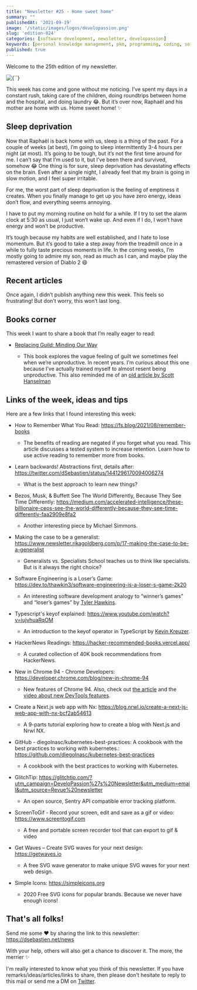 ```yaml
---
title: "Newsletter #25 - Home sweet home"
summary: ""
publishedAt: '2021-09-19'
image: '/static/images/logos/developassion.png'
slug: 'edition-024'
categories: [software development, newsletter, developassion]
keywords: [personal knowledge management, pkm, programming, coding, software development]
published: true
---
```


Welcome to the 25th edition of my newsletter.

<BlogPostCenteredContent>
  <Image
    alt={``}
    src={`/static/images/logos/developassion.png`}
    width={480}
    height={270}
    priority
  />
</BlogPostCenteredContent>

This week has come and gone without me noticing. I’ve spent my days in a constant rush, taking care of the children, doing roundtrips between home and the hospital, and doing laundry 😂. But it’s over now, Raphaël and his mother are home with us. Home sweet home! ✨

## Sleep deprivation

Now that Raphaël is back home with us, sleep is a thing of the past. For a couple of weeks (at best), I’m going to sleep intermittently 3-4 hours per night (at most). It’s going to be tough, but it’s not the first time around for me. I can’t say that I’m used to it, but I’ve been there and survived, somehow 😂
One thing is for sure, sleep deprivation has devastating effects on the brain. Even after a single night, I already feel that my brain is going in slow motion, and I feel super irritable.

For me, the worst part of sleep deprivation is the feeling of emptiness it creates. When you finally manage to get up you have zero energy, ideas don’t flow, and everything seems annoying.

I have to put my morning routine on hold for a while. If I try to set the alarm clock at 5:30 as usual, I just won’t wake up. And even if I do, I won’t have energy and won’t be productive.

It’s tough because my habits are well established, and I hate to lose momentum. But it’s good to take a step away from the treadmill once in a while to fully taste precious moments in life. In the coming weeks, I’m mostly going to admire my son, read as much as I can, and maybe play the remastered version of Diablo 2 😄

## Recent articles

Once again, I didn’t publish anything new this week. This feels so frustrating! But don’t worry, this won’t last long.

## Books corner

This week I want to share a book that I’m really eager to read:

* <a href="https://www.amazon.com/Replacing-Guilt-Minding-Our-Way/dp/B086FTSB3Q?tag=dsebastien00-20" rel="noopener">Replacing Guild: Minding Our Way</a>

  * This book explores the vague feeling of guilt we sometimes feel when we’re unproductive. In recent years. I’m curious about this one because I’ve actually trained myself to almost resent being unproductive. This also reminded me of an <a href="https://www.hanselman.com/blog/productivity-vs-guilt-and-selfloathing" rel="noopener">old article by Scott Hanselman</a>


## Links of the week, ideas and tips

Here are a few links that I found interesting this week:

* How to Remember What You Read: https://fs.blog/2021/08/remember-books

  * The benefits of reading are negated if you forget what you read. This article discusses a tested system to increase retention. Learn how to use active reading to remember more from books.
* Learn backwards! Abstractions first, details after: https://twitter.com/dSebastien/status/1441296170094006274

  * What is the best approach to learn new things?
* Bezos, Musk, & Buffett See The World Differently, Because They See Time Differently: https://medium.com/accelerated-intelligence/these-billionaire-ceos-see-the-world-differently-because-they-see-time-differently-faa2909e8fa2

  * Another interesting piece by Michael Simmons.
* Making the case to be a generalist: https://www.newsletter.rikagoldberg.com/p/17-making-the-case-to-be-a-generalist

  * Generalists vs. Specialists School teaches us to think like specialists. But is it always the right choice?
* Software Engineering is a Loser’s Game: https://dev.to/thawkin3/software-engineering-is-a-loser-s-game-2k20

  * An interesting software development analogy to “winner’s games” and “loser’s games” by <a href="https://twitter.com/thawkin3" rel="noopener">Tyler Hawkins</a>.
* Typescript's keyof explained: https://www.youtube.com/watch?v=iujvhuaRqOM

  * An introduction to the keyof operator in TypeScript by <a href="https://twitter.com/kreuzercode" rel="noopener">Kevin Kreuzer</a>.
* HackerNews Readings: https://hacker-recommended-books.vercel.app/

  * A curated collection of 40K book recommendations from HackerNews.
* New in Chrome 94 - Chrome Developers: https://developer.chrome.com/blog/new-in-chrome-94

  * New features of Chrome 94. Also, check out <a href="https://developer.chrome.com/blog/new-in-devtools-94" rel="noopener">the article</a> and the <a href="https://www.youtube.com/watch" rel="noopener">video about new DevTools features</a>.
* Create a Next.js web app with Nx: https://blog.nrwl.io/create-a-next-js-web-app-with-nx-bcf2ab54613

  * A 9-parts tutorial exploring how to create a blog with Next.js and Nrwl NX.
* GitHub - diegolnasc/kubernetes-best-practices: A cookbook with the best practices to working with kubernetes.: https://github.com/diegolnasc/kubernetes-best-practices

  * A cookbook with the best practices to working with Kubernetes.
* GlitchTip: https://glitchtip.com/?utm_campaign=DeveloPassion%27s%20Newsletter&utm_medium=email&utm_source=Revue%20newsletter

  * An open source, Sentry API compatible error tracking platform.
* ScreenToGif - Record your screen, edit and save as a gif or video: https://www.screentogif.com

  * A free and portable screen recorder tool that can export to gif & video
* Get Waves – Create SVG waves for your next design: https://getwaves.io

  * A free SVG wave generator to make unique SVG waves for your next web design.
* Simple Icons: https://simpleicons.org
  * 2020 Free SVG icons for popular brands. Because we never have enough icons!

## That's all folks!

Send me some ❤️ by sharing the link to this newsletter: https://dsebastien.net/news

With your help, others will also get a chance to discover it. The more, the merrier ✨

I'm really interested to know what you think of this newsletter. If you have remarks/ideas/articles/links to share, then please don't hesitate to reply to this mail or send me a DM on <a href="https://twitter.com/dSebastien" rel="noopener">Twitter</a>.

<BlogPostSignature />
